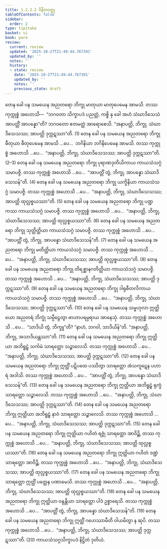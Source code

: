 ```yaml
---
title: 1.2.2.2 ဝိနီတဝတ္ထု
tableOfContents: false
sidebar:
  order: 2
type: tipitaka
basket: vi
book: para
review:
  current: review
  updated: '2025-10-27T21:49:44.767391'
  updated_by: ''
  notes: ''
  history:
  - state: review
    date: '2025-10-27T21:49:44.767391'
    updated_by: ''
    notes: ''
    previous_state: draft
---
```



<ReviewStatus review={frontmatter.review} showDetails={true} />

<HypothesisAnnotation frontmatter={frontmatter} />

<DynamicBreadcrumb />

<Division number="281" book="para" e="ch" v="1" p="184">

<Paragraph number="1113" book="para">
တေန ခေါ ပန သမယေန အညတရော ဘိက္ခု မာတုယာ မာတုပေမေန အာမသိ. တဿ ကုက္ကုစ္စံ အဟောသိ—  “ဘဂဝတာ သိက္ခာပဒံ ပညတ္တံ, ကစ္စိ နု ခေါ အဟံ သံဃာဒိသေသံ အာပတ္တိံ အာပန္နော”တိ? ဘဂဝတော ဧတမတ္ထံ အာရောစေသိ. “အနာပတ္တိ, ဘိက္ခု, သံဃာဒိသေသဿ; အာပတ္တိ ဒုက္ကဋဿာ”တိ. (1)
</Paragraph>

<Paragraph number="1114" book="para">
တေန ခေါ ပန သမယေန အညတရော ဘိက္ခု ဓီတုယာ ဓီတုပေမေန အာမသိ …ပေ…  ဘဂိနိယာ ဘဂိနိပေမေန အာမသိ. တဿ ကုက္ကုစ္စံ အဟောသိ …ပေ…  “အနာပတ္တိ, ဘိက္ခု, သံဃာဒိသေသဿ; အာပတ္တိ ဒုက္ကဋဿာ”တိ. (2–3)
</Paragraph>

<Paragraph number="1115" book="para">
တေန ခေါ ပန သမယေန အညတရော ဘိက္ခု ပုရာဏဒုတိယိကာယ ကာယသံသဂ္ဂံ သမာပဇ္ဇိ. တဿ ကုက္ကုစ္စံ အဟောသိ …ပေ…  “အာပတ္တိံ တွံ, ဘိက္ခု, အာပန္နော သံဃာဒိသေသန်”တိ. (4)
</Paragraph>

<Paragraph number="1116" book="para">
တေန ခေါ ပန သမယေန အညတရော ဘိက္ခု ယက္ခိနိယာ ကာယသံသဂ္ဂံ သမာပဇ္ဇိ. တဿ ကုက္ကုစ္စံ အဟောသိ …ပေ…  “အနာပတ္တိ, ဘိက္ခု, သံဃာဒိသေသဿ; အာပတ္တိ ထုလ္လစ္စယဿာ”တိ. (5)
</Paragraph>

<Paragraph number="1117" book="para">
တေန ခေါ ပန သမယေန အညတရော ဘိက္ခု ပဏ္ဍကဿ ကာယသံသဂ္ဂံ သမာပဇ္ဇိ. တဿ ကုက္ကုစ္စံ အဟောသိ …ပေ…  “အနာပတ္တိ, ဘိက္ခု, သံဃာဒိသေသဿ; အာပတ္တိ ထုလ္လစ္စယဿာ”တိ. (6)
</Paragraph>

<Paragraph number="1118" book="para">
တေန ခေါ ပန သမယေန အညတရော ဘိက္ခု သုတ္တိတ္ထိယာ ကာယသံသဂ္ဂံ သမာပဇ္ဇိ. တဿ ကုက္ကုစ္စံ အဟောသိ …ပေ…  “အာပတ္တိံ တွံ, ဘိက္ခု, အာပန္နော သံဃာဒိသေသန်”တိ. (7)
</Paragraph>

<Paragraph number="1119" book="para">
တေန ခေါ ပန သမယေန အညတရော ဘိက္ခု မတိတ္ထိယာ ကာယသံသဂ္ဂံ သမာပဇ္ဇိ. တဿ ကုက္ကုစ္စံ အဟောသိ …ပေ…  “အနာပတ္တိ, ဘိက္ခု, သံဃာဒိသေသဿ; အာပတ္တိ ထုလ္လစ္စယဿာ”တိ. (8)
</Paragraph>

<Paragraph number="1120" book="para">
တေန ခေါ ပန သမယေန အညတရော ဘိက္ခု တိရစ္ဆာနဂတိတ္ထိယာ ကာယသံသဂ္ဂံ သမာပဇ္ဇိ. တဿ ကုက္ကုစ္စံ အဟောသိ …ပေ…  “အနာပတ္တိ, ဘိက္ခု, သံဃာဒိသေသဿ; အာပတ္တိ ဒုက္ကဋဿာ”တိ. (9)
</Paragraph>

<Paragraph number="1121" book="para">
တေန ခေါ ပန သမယေန အညတရော ဘိက္ခု ဒါရုဓီတလိကာယ ကာယသံသဂ္ဂံ သမာပဇ္ဇိ. တဿ ကုက္ကုစ္စံ အဟောသိ …ပေ…  “အနာပတ္တိ, ဘိက္ခု, သံဃာဒိသေသဿ; အာပတ္တိ ဒုက္ကဋဿာ”တိ. (10)
</Paragraph>

</Division>
<Division number="282" book="para" e="ch" v="1" p="185">

<Paragraph number="1122" book="para">
တေန ခေါ ပန သမယေန သမ္ဗဟုလာ ဣတ္ထိယော အညတရံ ဘိက္ခုံ သမ္ပီဠေတွာ ဗာဟာပရမ္ပရာယ အာနေသုံ. တဿ ကုက္ကုစ္စံ အဟောသိ …ပေ…  “သာဒိယိ တွံ, ဘိက္ခူ”တိ? “နာဟံ, ဘဂဝါ, သာဒိယိန်”တိ. “အနာပတ္တိ, ဘိက္ခု, အသာဒိယန္တဿာ”တိ. (11)
</Paragraph>

<Paragraph number="1123" book="para">
တေန ခေါ ပန သမယေန အညတရော ဘိက္ခု ဣတ္ထိယာ အဘိရူဠှံ သင်္ကမံ သာရတ္တော သဉ္စာလေသိ. တဿ ကုက္ကုစ္စံ အဟောသိ …ပေ…  “အနာပတ္တိ, ဘိက္ခု, သံဃာဒိသေသဿ; အာပတ္တိ ဒုက္ကဋဿာ”တိ. (12)
</Paragraph>

<Paragraph number="1124" book="para">
တေန ခေါ ပန သမယေန အညတရော ဘိက္ခု ဣတ္ထိံ ပဋိပထေ ပဿိတွာ သာရတ္တော အံသကူဋေန ပဟာရံ အဒါသိ. တဿ ကုက္ကုစ္စံ အဟောသိ …ပေ…  “အာပတ္တိံ တွံ, ဘိက္ခု, အာပန္နော သံဃာဒိသေသန်”တိ. (13)
</Paragraph>

<Paragraph number="1125" book="para">
တေန ခေါ ပန သမယေန အညတရော ဘိက္ခု ဣတ္ထိယာ အဘိရူဠှံ ရုက္ခံ သာရတ္တော သဉ္စာလေသိ. တဿ ကုက္ကုစ္စံ အဟောသိ …ပေ…  “အနာပတ္တိ, ဘိက္ခု, သံဃာဒိသေသဿ; အာပတ္တိ ဒုက္ကဋဿာ”တိ. (14)
</Paragraph>

<Paragraph number="1126" book="para">
တေန ခေါ ပန သမယေန အညတရော ဘိက္ခု ဣတ္ထိယာ အဘိရူဠှံ နာဝံ သာရတ္တော သဉ္စာလေသိ. တဿ ကုက္ကုစ္စံ အဟောသိ …ပေ…  “အနာပတ္တိ, ဘိက္ခု, သံဃာဒိသေသဿ; အာပတ္တိ ဒုက္ကဋဿာ”တိ. (15)
</Paragraph>

<Paragraph number="1127" book="para">
တေန ခေါ ပန သမယေန အညတရော ဘိက္ခု ဣတ္ထိယာ ဂဟိတံ ရဇ္ဇုံ သာရတ္တော အာဝိဉ္ဆိ. တဿ ကုက္ကုစ္စံ အဟောသိ …ပေ…  “အနာပတ္တိ, ဘိက္ခု, သံဃာဒိသေသဿ; အာပတ္တိ ထုလ္လစ္စယဿာ”တိ. (16)
</Paragraph>

<Paragraph number="1128" book="para">
တေန ခေါ ပန သမယေန အညတရော ဘိက္ခု ဣတ္ထိယာ ဂဟိတံ ဒဏ္ဍံ သာရတ္တော အာဝိဉ္ဆိ. တဿ ကုက္ကုစ္စံ အဟောသိ …ပေ…  “အနာပတ္တိ, ဘိက္ခု, သံဃာဒိသေသဿ; အာပတ္တိ ထုလ္လစ္စယဿာ”တိ. (17)
</Paragraph>

<Paragraph number="1129" book="para">
တေန ခေါ ပန သမယေန အညတရော ဘိက္ခု သာရတ္တော ဣတ္ထိံ ပတ္တေန ပဏာမေသိ. တဿ ကုက္ကုစ္စံ အဟောသိ …ပေ…  “အနာပတ္တိ, ဘိက္ခု, သံဃာဒိသေသဿ; အာပတ္တိ ထုလ္လစ္စယဿာ”တိ. (18)
</Paragraph>

<Paragraph number="1130" book="para">
တေန ခေါ ပန သမယေန အညတရော ဘိက္ခု ဣတ္ထိယာ ဝန္ဒန္တိယာ သာရတ္တော ပါဒံ ဥစ္စာရေသိ. တဿ ကုက္ကုစ္စံ အဟောသိ …ပေ…  “အာပတ္တိံ တွံ, ဘိက္ခု, အာပန္နော သံဃာဒိသေသန်”တိ. (19)
</Paragraph>

<Paragraph number="1131" book="para">
တေန ခေါ ပန သမယေန အညတရော ဘိက္ခု ဣတ္ထိံ ဂဟေဿာမီတိ ဝါယမိတွာ န ဆုပိ. တဿ ကုက္ကုစ္စံ အဟောသိ …ပေ…  “အနာပတ္တိ, ဘိက္ခု, သံဃာဒိသေသဿ; အာပတ္တိ ဒုက္ကဋဿာ”တိ. (20)

</Paragraph>
</Division>

<Paragraph number="1132" type="center" book="para">
ကာယသံသဂ္ဂသိက္ခာပဒံ နိဋ္ဌိတံ ဒုတိယံ.
</Paragraph>